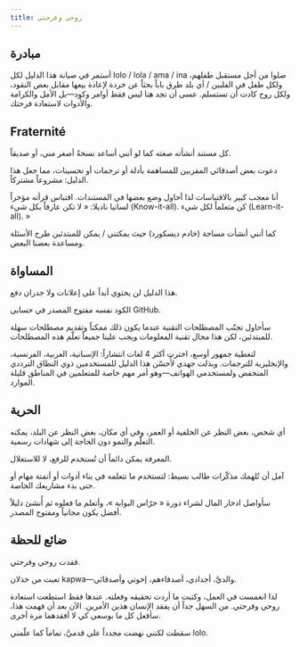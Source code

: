 ```yaml
---
title: روحي وفرحتي
---
```


## مبادرة

أستمر في صيانة هذا الدليل لكل lolo / lola / ama / ina صلوا من أجل مستقبل طفلهم، ولكل طفل في الفلبين / أي بلد طرق باباً بحثاً عن خردة لإعادة بيعها مقابل بعض النقود، ولكل روح كادت أن تستسلم. عسى أن تجد هنا ليس فقط أوامر وكود—بل الأمل والكرامة والأدوات لاستعادة فرحتك.

## Fraternité

كل مستند أنشأته صغته كما لو أنني أساعد نسخةً أصغر مني، أو صديقاً.

دعوت بعض أصدقائي المقربين للمساهمة بأدلة أو ترجمات أو تحسينات، مما جعل هذا الدليل: مشروعاً مشتركاً.

أنا معجب كبير بالاقتباسات لذا أحاول وضع بعضها في المستندات. اقتباس قرأته مؤخراً لساتيا ناديلا: « لا تكن عارفاً بكل شيء (Know-it-all). كن متعلماً لكل شيء (Learn-it-all). »

كما أنني أنشأت مساحة (خادم ديسكورد) حيث يمكنني / يمكن للمبتدئين طرح الأسئلة ومساعدة بعضنا البعض.

## المساواة

هذا الدليل لن يحتوي أبداً على إعلانات ولا جدران دفع.

الكود نفسه مفتوح المصدر في حسابي GitHub.

سأحاول تجنّب المصطلحات التقنية عندما يكون ذلك ممكناً وتقديم مصطلحات سهلة للمبتدئين، لكن هذا مجال تقنية المعلومات ويجب علينا جميعاً تعلّم هذه المصطلحات.

لتغطية جمهور أوسع، اخترت أكثر 4 لغات انتشاراً: الإسبانية، العربية، الفرنسية، والإنجليزية للترجمات. وبذلت جهدي لأُحسّن هذا الدليل للمستخدمين ذوي النطاق الترددي المنخفض ولمستخدمي الهواتف—وهو أمر مهم خاصة للمتعلمين في المناطق قليلة الموارد.

## الحرية

أي شخص، بغض النظر عن الخلفية أو العمر، وفي أي مكان، بغض النظر عن البلد، يمكنه التعلّم والنمو دون الحاجة إلى شهادات رسمية.

المعرفة يمكن دائماً أن تُستخدم للرفع، لا للاستغلال.

آمل أن تُلهمك مذكّرات طالب بسيط: لتستخدم ما تتعلمه في بناء أدوات أو أتمتة مهام أو حتى بدء مشاريعك الخاصة.

سأواصل ادخار المال لشراء دورة « حرّاس البوابة »، وأتعلم ما فعلوه ثم أُنشئ دليلاً أفضل يكون مجانياً ومفتوح المصدر.

## ضائع للحظة

فقدت روحي وفرحتي.

تعبت من خذلان kapwa—والديَّ، أجدادي، أصدقاءهم، إخوتي وأصدقائي.

لذا انغمست في العمل، وكتبت ما أردت تحقيقه وفعلته. عندها فقط استطعت استعادة روحي وفرحتي. من السهل جداً أن يفقد الإنسان هذين الأمرين. الآن بعد أن فهمت هذا، سأفعل كل ما بوسعي كي لا أفقدهما مرة أخرى.

سقطت لكنني نهضت مجدداً على قدميَّ، تماماً كما علّمني lolo.

